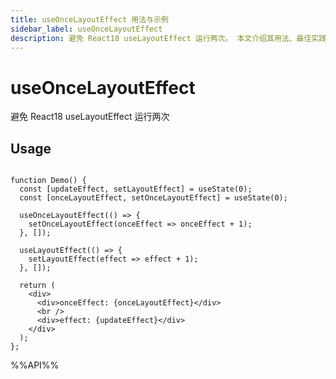 ```yaml
---
title: useOnceLayoutEffect 用法与示例
sidebar_label: useOnceLayoutEffect
description: 避免 React18 useLayoutEffect 运行两次。 本文介绍其用法、最佳实践与代码示例。
---
```

# useOnceLayoutEffect

避免 React18 useLayoutEffect 运行两次

## Usage

```tsx live

function Demo() {
  const [updateEffect, setLayoutEffect] = useState(0);
  const [onceLayoutEffect, setOnceLayoutEffect] = useState(0);

  useOnceLayoutEffect(() => {
    setOnceLayoutEffect(onceEffect => onceEffect + 1);
  }, []);

  useLayoutEffect(() => {
    setLayoutEffect(effect => effect + 1);
  }, []);

  return (
    <div>
      <div>onceEffect: {onceLayoutEffect}</div>
      <br />
      <div>effect: {updateEffect}</div>
    </div>
  );
};

```

%%API%%